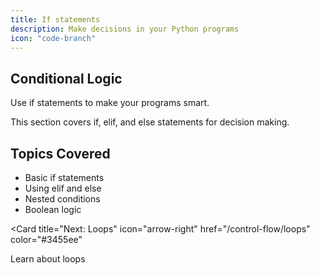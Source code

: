 ```yaml
---
title: If statements
description: Make decisions in your Python programs
icon: "code-branch"
---
```


## Conditional Logic

Use if statements to make your programs smart.

<Note>
  This section covers if, elif, and else statements for decision making.
</Note>

## Topics Covered

- Basic if statements
- Using elif and else
- Nested conditions
- Boolean logic

<Card
  title="Next: Loops"
  icon="arrow-right"
  href="/control-flow/loops"
  color="#3455ee"
>
  Learn about loops
</Card>